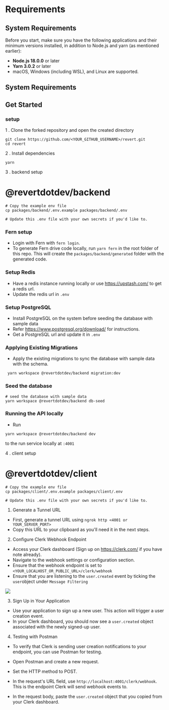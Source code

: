 # Requirements

## System Requirements

Before you start, make sure you have the following applications and their minimum versions installed, in addition to Node.js and yarn (as mentioned earlier):

-   **Node.js 18.0.0** or later
-   **Yarn 3.0.2** or later
-   macOS, Windows (including WSL), and Linux are supported.

## System Requirements

## Get Started

### setup

1 . Clone the forked repository and open the created directory

```shell
git clone https://github.com/<YOUR_GITHUB_USERNAME>/revert.git
cd revert

```

2 . Install dependencies

```shell
yarn
```

3 . backend setup

# @revertdotdev/backend

```shell
# Copy the example env file
cp packages/backend/.env.example packages/backend/.env

# Update this .env file with your own secrets if you'd like to.
```

### Fern setup

-   Login with Fern with `fern login`.
-   To generate Fern drive code locally, run `yarn fern` in the root folder of this repo. This will create the `packages/backend/generated` folder with the generated code.

### Setup Redis

-   Have a redis instance running locally or use https://upstash.com/ to get a redis url.
-   Update the redis url in `.env`

### Setup PostgreSQL

-   Install PostgreSQL on the system before seeding the database with sample data
-   Refer https://www.postgresql.org/download/ for instructions.
-   Get a PostgreSQL url and update it in `.env`

### Applying Existing Migrations

-   Apply the existing migrations to sync the database with sample data with the schema.

```shell
 yarn workspace @revertdotdev/backend migration:dev
```

### Seed the database

```shell
# seed the database with sample data
yarn workspace @revertdotdev/backend db-seed
```

### Running the API locally

-   Run

```shell
yarn workspace @revertdotdev/backend dev
```

to the run service locally at `:4001`

4 . client setup

# @revertdotdev/client

```shell
# Copy the example env file
cp packages/client/.env.example packages/client/.env

# Update this .env file with your own secrets if you'd like to.
```

1. Generate a Tunnel URL

-   First, generate a tunnel URL using `ngrok http <4001 or YOUR_SERVER_PORT>`
-   Copy this URL to your clipboard as you'll need it in the next steps.

2. Configure Clerk Webhook Endpoint

-   Access your Clerk dashboard (Sign up on https://clerk.com/ if you have note already).
-   Navigate to the webhook settings or configuration section.
-   Ensure that the webhook endpoint is set to `<YOUR_LOCALHOST_OR_PUBLIC_URL>/clerk/webhook`
-   Ensure that you are listening to the `user.created` event by ticking the `user`object under `Message Filtering`

<img src="https://res.cloudinary.com/dfcnic8wq/image/upload/v1702896296/Revert/Docs/ioj7i0dj97dzcmgb95p2.png" />

3. Sign Up in Your Application

-   Use your application to sign up a new user. This action will trigger a user creation event.
-   In your Clerk dashboard, you should now see a `user.created` object associated with the newly signed-up user.

4. Testing with Postman

-   To verify that Clerk is sending user creation notifications to your endpoint, you can use Postman for testing.

-   Open Postman and create a new request.

-   Set the HTTP method to POST.

-   In the request's URL field, use `http://localhost:4001/clerk/webhook`. This is the endpoint Clerk will send webhook events to.

-   In the request body, paste the `user.created` object that you copied from your Clerk dashboard.
